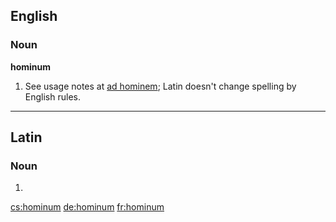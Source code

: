 ==English==

===Noun===
'''hominum'''

# {{misspelling of|hominem}}  See usage notes at [[ad hominem]]; Latin doesn't change spelling by English rules.

----

==Latin==

===Noun===
{{la-noun-form|hominum}}

# {{inflection of|homō||gen|p|lang=la}}

[[cs:hominum]]
[[de:hominum]]
[[fr:hominum]]